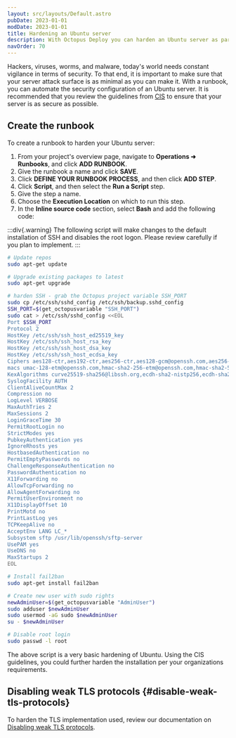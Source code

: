 ```yaml
---
layout: src/layouts/Default.astro
pubDate: 2023-01-01
modDate: 2023-01-01
title: Hardening an Ubuntu server
description: With Octopus Deploy you can harden an Ubuntu server as part of a routine operations task.
navOrder: 70
---
```


Hackers, viruses, worms, and malware, today's world needs constant vigilance in terms of security.  To that end, it is important to make sure that your server attack surface is as minimal as you can make it.  With a runbook, you can automate the security configuration of an Ubuntu server.  It is recommended that you review the guidelines from [CIS](https://www.cisecurity.org/benchmark/ubuntu_linux/) to ensure that your server is as secure as possible.

<SecurityDisclaimer />

## Create the runbook

To create a runbook to harden your Ubuntu server:

1. From your project's overview page, navigate to **Operations ➜ Runbooks**, and click **ADD RUNBOOK**.
1. Give the runbook a name and click **SAVE**.
1. Click **DEFINE YOUR RUNBOOK PROCESS**, and then click **ADD STEP**.
1. Click **Script**, and then select the **Run a Script** step.
1. Give the step a name.
1. Choose the **Execution Location** on which to run this step.
1. In the **Inline source code** section, select **Bash** and add the following code:

:::div{.warning}
The following script will make changes to the default installation of SSH and disables the root logon.  Please review carefully if you plan to implement.
:::

```bash
# Update repos
sudo apt-get update

# Upgrade existing packages to latest
sudo apt-get upgrade

# harden SSH - grab the Octopus project variable SSH_PORT
sudo cp /etc/ssh/sshd_config /etc/ssh/backup.sshd_config
SSH_PORT=$(get_octopusvariable "SSH_PORT")
sudo cat > /etc/ssh/sshd_config <<EOL
Port $SSH_PORT
Protocol 2
HostKey /etc/ssh/ssh_host_ed25519_key
HostKey /etc/ssh/ssh_host_rsa_key
HostKey /etc/ssh/ssh_host_dsa_key
HostKey /etc/ssh/ssh_host_ecdsa_key
Ciphers aes128-ctr,aes192-ctr,aes256-ctr,aes128-gcm@openssh.com,aes256-gcm@openssh.com
macs umac-128-etm@openssh.com,hmac-sha2-256-etm@openssh.com,hmac-sha2-512-etm@openssh.com,umac-128@openssh.com,hmac-sha2-256,hmac-sha2-512
KexAlgorithms curve25519-sha256@libssh.org,ecdh-sha2-nistp256,ecdh-sha2-nistp384,ecdh-sha2-nistp521,diffie-hellman-group-exchange-sha256
SyslogFacility AUTH
ClientAliveCountMax 2
Compression no
LogLevel VERBOSE
MaxAuthTries 2
MaxSessions 2
LoginGraceTime 30
PermitRootLogin no
StrictModes yes
PubkeyAuthentication yes
IgnoreRhosts yes
HostbasedAuthentication no
PermitEmptyPasswords no
ChallengeResponseAuthentication no
PasswordAuthentication no
X11Forwarding no
AllowTcpForwarding no
AllowAgentForwarding no
PermitUserEnvironment no
X11DisplayOffset 10
PrintMotd no
PrintLastLog yes
TCPKeepAlive no
AcceptEnv LANG LC_*
Subsystem sftp /usr/lib/openssh/sftp-server
UsePAM yes
UseDNS no
MaxStartups 2
EOL

# Install fail2ban
sudo apt-get install fail2ban

# Create new user with sudo rights
newAdminUser=$(get_octopusvariable "AdminUser")
sudo adduser $newAdminUser
sudo usermod -aG sudo $newAdminUser
su - $newAdminUser

# Disable root login
sudo passwd -l root
```

The above script is a very basic hardening of Ubuntu.  Using the CIS guidelines, you could further harden the installation per your organizations requirements.

## Disabling weak TLS protocols \{#disable-weak-tls-protocols}

To harden the TLS implementation used, review our documentation on [Disabling weak TLS protocols](/docs/security/hardening-octopus/#disable-weak-tls-protocols).